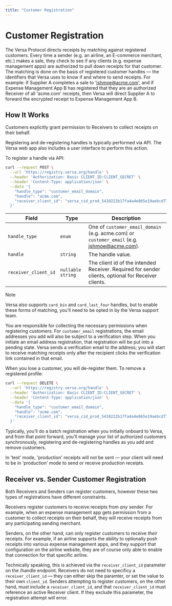 ```yaml
---
title: "Customer Registration"
---
```


# Customer Registration

The Versa Protocol directs receipts by matching against registered customers. Every time a sender (e.g. an airline, an E-commerce merchant, etc.) makes a sale, they check to see if any clients (e.g. expense management apps) are authorized to pull down receipts for that customer. The matching is done on the basis of registered customer handles — the identifiers that Versa uses to know if and where to send receipts. For example: if Supplier A completes a sale to 'jshmoe@acme.com', and if Expense Management App B has registered that they are an authorized Receiver of all 'acme.com' receipts, then Versa will direct Supplier A to forward the encrypted receipt to Expense Management App B.

## How It Works

Customers explicitly grant permission to Receivers to collect receipts on their behalf.

Registering and de-registering handles is typically performed via API. The Versa web app also includes a user interface to perform this action.

To register a handle via API:

```bash
curl --request POST \
  --url 'https://registry.versa.org/handle' \
  --header 'Authorization: Basic CLIENT_ID:CLIENT_SECRET' \
  --header 'Content-Type: application/json' \
  --data '{
    "handle_type": "customer_email_domain",
    "handle": "acme.com",
    "receiver_client_id": "versa_cid_prod_5410222b17fa4a4e865e19aebcd77cba"
  }'
```

| Field                | Type              | Description                                                                                         |
| -------------------- | ----------------- | --------------------------------------------------------------------------------------------------- |
| `handle_type`        | `enum`            | One of `customer_email_domain` (e.g. acme.com) or `customer_email` (e.g. jshmoe@acme.com).          |
| `handle`             | `string`          | The handle value.                                                                                   |
| `receiver_client_id` | `nullable string` | The client id of the intended Receiver. Required for sender clients, optional for Receiver clients. |

> [!NOTE]
> Versa also supports `card_bin` and `card_last_four` handles, but to enable these forms of matching, you'll need to be opted in by the Versa support team.

You are responsible for collecting the necessary permissions when registering customers. For `customer_email` registrations, the email addresses you add will also be subject to a verification step. When you initiate an email address registration, that registration will be put into a pending state. Versa sends a verification email to the address; you will start to receive matching receipts only after the recipient clicks the verification link contained in that email.

When you lose a customer, you will de-register them. To remove a registered profile:

```bash
curl --request DELETE \
  --url 'https://registry.versa.org/handle' \
  --header 'Authorization: Basic CLIENT_ID:CLIENT_SECRET' \
  --header 'Content-Type: application/json' \
  --data '{
    "handle_type": "customer_email_domain",
    "handle": "acme.com",
    "receiver_client_id": "versa_cid_prod_5410222b17fa4a4e865e19aebcd77cba"
  }'
```

Typically, you’ll do a batch registration when you initially onboard to Versa, and from that point forward, you’ll manage your list of authorized customers synchronously, registering and de-registering handles as you add and remove customers.

In 'test' mode, 'production' receipts will not be sent — your client will need to be in 'production' mode to send or receive production receipts.

## Receiver vs. Sender Customer Registration

Both Receivers and Senders can register customers, however these two types of registrations have different constraints.

Receivers register customers to receive receipts from _any_ sender. For example, when an expense management app gets permission from a customer to collect receipts on their behalf, they will receive receipts from any participating sending merchant.

Senders, on the other hand, can only register customers to receive _their_ receipts. For example, if an airline supports the ability to optionally push receipts into various expense management apps, and they support that configuration on the airline website, they are of course only able to enable that connection for that specific airline.

Technically speaking, this is achieved via the `receiver_client_id` parameter on the /handle endpoint. Receivers do not need to specificy a `receiver_client_id` — they can either skip the paramter, or set the value to their own `client_id`. Senders attempting to register customers, on the other hand, must include a `receiver_client_id`, and that `receiver_client_id` must reference an active Receiver client. If they exclude this parameter, the registration attempt will error.
